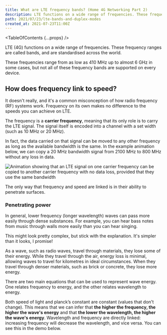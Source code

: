```yaml
---
title: What are LTE frequency bands? (Home 4G Networking Part 2)
description: LTE functions on a wide range of frequencies. These frequency ranges are called bands, and are standardised across the world.
path: 2021/07/23/lte-bands-and-duplex-modes
created_at: 2021-07-23T11:00Z
---
```



<TableOfContents {...props} />

LTE (4G) functions on a wide range of frequencies. These frequency ranges are called bands, and are standardised across the world.

These frequencies range from as low as 410 MHz up to almost 6 GHz in some cases, but not all of these frequency bands are supported on every
device.

## How does frequency link to speed?

It doesn't really, and it's a common misconception of how radio frequency (RF) systems work. Frequency on its own makes no difference to the
speeds you can achieve on LTE.

The frequency is a **carrier frequency**, meaning that its only role is to carry the LTE signal. The signal itself is encoded into a channel with
a set width (such as 10 MHz or 20 MHz).

In fact, the data carried on that signal can be moved to any other frequency as long as the available bandwidth is the same. In the example
animation below, we can copy a 20 MHz bandwidth signal from 2100 MHz to 800 MHz without any loss in data.

![Animation showing that an LTE signal on one carrier frequency can be copied to another carrier frequency with no data loss, provided that they use the same bandwidth](./signal-copy-animation.svg)

The only way that frequency and speed are linked is in their ability to penetrate surfaces.

### Penetrating power

In general, lower frequency (longer wavelength) waves can pass more easily through dense substances. For example, you can hear bass notes from
music through walls more easily than you can hear singing.

<FactBox title="Bear with me...">

This might look pretty complex, but stick with the explanation. It's simpler than it looks, I promise!

</FactBox>

As a wave, such as radio waves, travel through materials, they lose some of their energy. While they travel through the air, energy loss is
minimal, allowing waves to travel for kilometres in ideal circumstances. When they travel through denser materials, such as brick or concrete,
they lose more energy.

There are two main equations that can be used to represent wave energy. One relates frequency to energy, and the other relates wavelength to
energy.

<MathBlock
  title="Wave energy equations"
  math="\text{wave energy} = \text{planck's constant} \times \text{frequency} \\ \text{wave energy} = \frac{\text{planck's constant}\times\text{speed of light}}{\text{wavelength}}"
  footer="True for all electromagnetic waves"
/>

Both $\text{speed of light}$ and $\text{planck's constant}$ are constant (values that don't change). This means that we can infer that **the
higher the frequency, the higher the wave's energy** and that **the lower the wavelength, the higher the wave's energy**. Wavelength and
frequency are directly linked: increasing frequency will decrease the wavelength, and vice versa. You can see this in the demo below.

<SineWaveSimulator />
